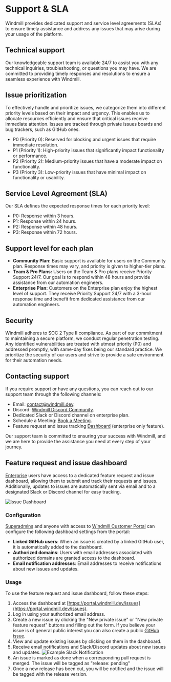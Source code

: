 
# Support & SLA

Windmill provides dedicated support and service level agreements (SLAs) to ensure timely assistance and address any issues that may arise during your usage of the platform.

## Technical support

Our knowledgeable support team is available 24/7 to assist you with any technical inquiries, troubleshooting, or questions you may have. We are committed to providing timely responses and resolutions to ensure a seamless experience with Windmill.

## Issue prioritization

To effectively handle and prioritize issues, we categorize them into different priority levels based on their impact and urgency. This enables us to allocate resources efficiently and ensure that critical issues receive immediate attention. Issues are tracked through private issues boards and bug trackers, such as GitHub ones.

- P0 (Priority 0): Reserved for blocking and urgent issues that require immediate resolution.
- P1 (Priority 1): High-priority issues that significantly impact functionality or performance.
- P2 (Priority 2): Medium-priority issues that have a moderate impact on functionality.
- P3 (Priority 3): Low-priority issues that have minimal impact on functionality or usability.

## Service Level Agreement (SLA)

Our SLA defines the expected response times for each priority level:

- P0: Response within 3 hours.
- P1: Response within 24 hours.
- P2: Response within 48 hours.
- P3: Response within 72 hours.

## Support level for each plan

- **Community Plan:** Basic support is available for users on the Community plan. Response times may vary, and priority is given to higher-tier plans.
- **Team & Pro Plans:** Users on the Team & Pro plans receive Priority Support 24/7. Our goal is to respond within 48 hours and provide assistance from our automation engineers.
- **Enterprise Plan:** Customers on the Enterprise plan enjoy the highest level of support. They receive Priority Support 24/7 with a 3-hour response time and benefit from dedicated assistance from our automation engineers.

<div className="grid grid-cols-2 gap-6 mb-4">
	<DocCard title="Pricing" description="Details on each Windmill Plan" href="/pricing" />
</div>

## Security

Windmill adheres to SOC 2 Type II compliance. As part of our commitment to maintaining a secure platform, we conduct regular penetration testing. Any identified vulnerabilities are treated with utmost priority (P0) and addressed promptly, with same-day fixes being our standard practice. We prioritize the security of our users and strive to provide a safe environment for their automation needs.

## Contacting support

If you require support or have any questions, you can reach out to our support team through the following channels:

- Email: contact@windmill.dev.
- Discord: [Windmill Discord Community](https://discord.com/invite/V7PM2YHsPB).
- Dedicated Slack or Discord channel on enterprise plan.
- Schedule a Meeting: [Book a Meeting](https://www.windmill.dev/book-demo).
- Feature request and issue tracking [Dashboard](https://portal.windmill.dev/issues) (enterprise only feature).

Our support team is committed to ensuring your success with Windmill, and we are here to provide the assistance you need at every step of your journey.

<div className="grid grid-cols-2 gap-6 mb-4">
	<DocCard
		title="Contact / Getting help"
		description="Getting stuck using Windmill? Your problem can be quickly solved and reporting it is the best way to contribute."
		href="/docs/misc/getting_help"
	/>
</div>

## Feature request and issue dashboard

[Enterprise](/pricing) users have access to a dedicated feature request and issue dashboard, allowing them to submit and track their requests and issues. Additionally, updates to issues are automatically sent via email and to a designated Slack or Discord channel for easy tracking.

![Issue Dashboard](./dashboard.png)

### Configuration

[Superadmins](../../core_concepts/16_roles_and_permissions/index.mdx) and anyone with access to [Windmill Customer Portal](../7_plans_details/index.mdx#windmill-customer-portal) can configure the following dashboard settings from the portal:
- **Linked GitHub users**: When an issue is created by a linked GitHub user, it is automatically added to the dashboard.
- **Authorized domains**: Users with email addresses associated with authorized domains are granted access to the dashboard.
- **Email notification addresses**: Email addresses to receive notifications about new issues and updates.

### Usage

To use the feature request and issue dashboard, follow these steps:

1. Access the dashboard at [https://portal.windmill.dev/issues](https://portal.windmill.dev/issues).
2. Log in using your authorized email address.
3. Create a new issue by clicking the "New private issue" or "New private feature request" buttons and filling out the form. If you believe your issue is of general public interest you can also create a public [GitHub issue](https://github.com/windmill-labs/windmill/issues).
4. View and update existing issues by clicking on them in the dashboard.
5. Receive email notifications and Slack/Discord updates about new issues and updates.
![Example Slack Notification](./example_slack_notification.png)
6. An issue is marked as done when a corresponding pull request is merged. The issue will be tagged as "release: pending"
7. Once a new release has been cut, you will be notified and the issue will be tagged with the release version.

<div className="grid grid-cols-2 gap-6 mb-4">
	<DocCard
		title="Windmill Customer Portal"
		description="Follow usage, subscription, issues and feature requests."
		href="/docs/misc/plans_details#windmill-customer-portal"
	/>
</div>